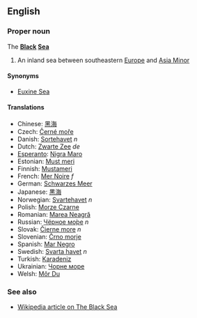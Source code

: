 ==English==
===Proper noun===
The '''[[Black]] [[Sea]]'''

# An inland sea between southeastern [[Europe]] and [[Asia Minor]]

====Synonyms====
*[[Euxine Sea]]

====Translations====
*Chinese: [[黑海]]
*Czech: [[Černé moře]]
*Danish: [[Sortehavet]] ''n''
*Dutch: [[Zwarte Zee]] ''de''
*[[Esperanto]]: [[Nigra Maro]]
*Estonian: [[Must meri]]
*Finnish: [[Mustameri]]
*French: [[Mer Noire]] ''f''
*German: [[Schwarzes Meer]]
*Japanese: [[黒海]]
*Norwegian: [[Svartehavet]] ''n''
*Polish: [[Morze Czarne]]
*Romanian: [[Marea Neagră]]
*Russian: [[Черное море|Чёрное мо́ре]] ''n''
*Slovak: [[Čierne more]]  ''n''
*Slovenian: [[Črno morje]]
*Spanish: [[Mar Negro]]
*Swedish: [[Svarta havet]] ''n''
*Turkish: [[Karadeniz]]
*Ukrainian: [[Чорне море]]
*Welsh: [[Môr Du]]

===See also===
*[[w:Black Sea|Wikipedia article on The Black Sea]]